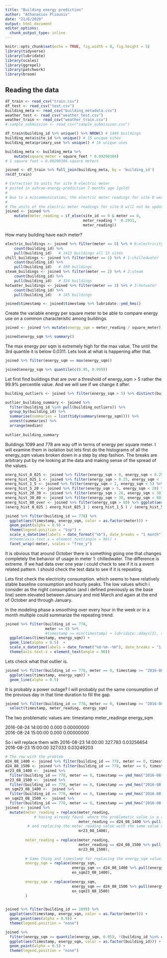 ```yaml
---
title: "Building energy prediction"
author: "Athanasios Pliousis"
date: "21/6/2020"
output: html_document
editor_options: 
  chunk_output_type: inline
---
```


```r
knitr::opts_chunk$set(echo = TRUE, fig.width = 8, fig.height = 5)
library(tidyverse)
library(lubridate)
library(scales)
library(ggrepel)
library(patchwork)
library(broom)
```


## Reading the data

```r
df_train <- read_csv("train.csv")
df_test <- read_csv("test.csv")
building_meta <- read_csv("building_metadata.csv")
weather_test <- read_csv("weather_test.csv")
weather_train <- read_csv("weather_train.csv")
# sample_submission <- read_csv("sample_submission.csv")
```


```r
df_train$building_id %>% unique() %>% NROW() # 1449 buildings
building_meta$site_id %>% unique() # 15 unique sites
building_meta$primary_use %>% unique() # 16 unique uses
```


```r
building_meta <- building_meta %>% 
    mutate(square_meter = square_feet * 0.09290304) 
# 1 square foot = 0.09290304 square meters
```

```r
joined <- df_train %>% full_join(building_meta, by = 'building_id')
rm(df_train)
```



```r
# Correction to units for site 0 electric meter
# posted in ashrae-energy-prediction 7 months ago [gold]
# 
# Due to a miscommunication, the electric meter readings for site 0 were not properly converted to units of kWh and are in kBTU. We apologize for the error and the resulting inconvenience.
# 
# The units of the electric meter readings for site 0 will not be updated (i.e., they will remain as is), since this could potentially disrupt the workflows and models of many teams. For models that are sensitive to units/absolute values, the issue can be avoided with the right conversion factors. Multiply by 0.2931 to get to model inputs into kWh like the other sites, and 3.4118 to get back to kBTU for scoring.
joined <- joined %>% 
    mutate(meter_reading = if_else(site_id == 0 & meter == 0, 
                                   meter_reading *  0.2931,
                                   meter_reading))
```


How many building have each meter?
```r
electric_buildings <- joined %>% filter(meter == 0) %>% # 0:electricity
    count(building_id) %>% 
    pull(building_id)   # 1413 buildings all 15 sites
chill_buildings <- joined %>% filter(meter == 1) %>% # 1:chilledwater
    count(building_id) %>% 
    pull(building_id)   # 498 buildings
steam_buildings <- joined %>% filter(meter == 2) %>% # 2:steam
    count(building_id) %>% 
    pull(building_id)   # 324 buildings
hotwater_buildings <- joined %>% filter(meter == 3) %>% # 3:hotwater
    count(building_id) %>% 
    pull(building_id)   # 145 buildings
```



```r
joined$timestamp <- joined$timestamp %>% lubridate::ymd_hms()
```


Create the variable energy per square meter to be able to compare energy use on a common characteristic among buildings.

```r
joined <- joined %>% mutate(energy_sqm = meter_reading / square_meter)
```

```r
joined$energy_sqm %>% summary()
```

The max energy per sqm is extremely high for the max value. The until the 3rd quantile it is below 0.0311.
Lets look at what is happening after that.

```r
joined %>% filter(energy_sqm == max(energy_sqm))
```


```r
joined$energy_sqm %>% quantile(c(0.95, 0.999))
```
Let first find buildings that are over a threshold of energy_sqm > 5 rather the 99.9% percentile value. And we will see if we 
change it after.

```r
building_outliers <- joined %>% filter(energy_sqm > 5) %>% distinct(building_id) %>% arrange(building_id)
```


```r
outlier_building_summary <- joined %>% 
  filter(building_id %in% pull(building_outliers)) %>%
  group_by(building_id) %>% 
  summarise(summaries = list(tidy(summary(energy_sqm)))) %>% 
  unnest(summaries) %>% 
  arrange(median)
  
outlier_building_summary
```

Buildings 1099 and 778 are way off in terms of energy per square meter. I will examine them in isolation but lets
first do the histograms of all the energy_sqm values broken down in a step by step fashion. The breaks are arbitrary
put by me looking at the data and making sense of the spread of the values.


```r
energ_hist_0_025 <- joined %>% filter(energy_sqm > 0, energy_sqm < 0.25) %>% ggplot(aes(energy_sqm)) + geom_histogram(binwidth = 0.001)
energ_hist_025_1 <- joined %>% filter(energy_sqm > 0.25, energy_sqm < 1) %>% ggplot(aes(energy_sqm)) + geom_histogram(binwidth = 0.001)
energ_hist_1_5 <- joined %>% filter(energy_sqm > 1, energy_sqm < 5) %>% ggplot(aes(energy_sqm)) + geom_histogram(binwidth = 0.1)
energ_hist_5_20 <- joined %>% filter(energy_sqm > 5, energy_sqm < 20) %>% ggplot(aes(energy_sqm)) + geom_histogram(binwidth = 0.1)
energ_hist_20_30 <- joined %>% filter(energy_sqm > 20, energy_sqm < 30) %>% ggplot(aes(energy_sqm)) + geom_histogram(binwidth = 0.1)
energ_hist_30_80 <- joined %>% filter(energy_sqm > 30, energy_sqm < 80) %>% ggplot(aes(energy_sqm)) + geom_histogram(binwidth = 1)
energ_hist_80_over <- joined %>% filter(energy_sqm > 80) %>% ggplot(aes(energy_sqm)) + geom_histogram(binwidth = 1)
(energ_hist_0_025 | energ_hist_025_1 | energ_hist_1_5 ) / (energ_hist_5_20 | energ_hist_20_30 | energ_hist_30_80) / energ_hist_80_over
```



```r
joined %>% filter(building_id == 778) %>% 
  ggplot(aes(timestamp, energy_sqm, color = as.factor(meter))) + 
  geom_point(alpha = 0.9) + 
  theme(legend.position = "top") +
  scale_x_datetime(labels = date_format("%b"), date_breaks = "1 month") +  
  #theme(axis.text.x = element_text(angle = 90)) +
  facet_wrap(~meter, scales = "free_y")
```
It is obvious that around October there is something going one that changes completely the behavior of usage in meter 1: chilledwater. The difference is extreme. If we had data over one year i could check to see if it is a event related pattern. I should check the test data to see if it is repeating.

Lets first check the electricity consumption. which seems to have relatively stable baseline consumption and hourly peaks. 
The low values which i consider as the night consumption (and i defined previously as the base line) seem elevated
between January and mid March and again at the end of October and through January.

In the modeling phase a smoothing over every hour in the week or in a month multiple could summarize the repeating trend. 


```r
joined %>% filter(building_id == 778, 
                  meter == 0) %>% 
                  #timestamp >= min(timestamp) + lubridate::ddays(2), timestamp <= min(timestamp) + lubridate::ddays(4)) %>%  
  ggplot(aes(timestamp, energy_sqm)) + 
  geom_line(alpha = 0.5)  +
  scale_x_datetime(labels = date_format("%d-%m--%H"), date_breaks = "1 month") +  
  theme(axis.text.x = element_text(angle = 90))
```
Lets check what that outlier is. 

```r
joined %>% filter(building_id == 778, meter == 0, timestamp >= "2016-08-24", timestamp < "2016-08-25") %>% 
  ggplot(aes(timestamp, energy_sqm)) + 
  geom_line(alpha = 0.5)
```
It is probably a power outage? I will probably put the same consumption of the previous day in that time duration to fill the gap.

```r
joined %>% filter(building_id == 778, meter == 0, timestamp >= "2016-08-23", timestamp < "2016-08-25") %>% 
  select(timestamp, meter_reading, energy_sqm)
```
			
The two problematic values are: 
timestamp   meter_readinge  energy_sqm

2016-08-24 14:00:00	0.000	0.00000000		
2016-08-24 15:00:00	0.000	0.00000000	

So i will replace them with
2016-08-23 14:00:00	327.783	0.03256654		
2016-08-23 15:00:00	327.033	0.03249203


```r
# The row with the problem
d24_08_1400 <- joined %>% filter(building_id == 778, meter == 0, timestamp == ymd_hms("2016-08-24 14:00:00"))
d24_08_1500 <- joined %>% filter(building_id == 778, meter == 0, timestamp == ymd_hms("2016-08-24 15:00:00"))
mr23_08_1400 <-  joined %>% 
  filter(building_id == 778, meter == 0, timestamp == ymd_hms("2016-08-23 14:00:00")) %>% pull(meter_reading)
mr23_08_1500 <-  joined %>% 
  filter(building_id == 778, meter == 0, timestamp == ymd_hms("2016-08-23 15:00:00")) %>% pull(meter_reading)
en_sqm23_08_1400 <-  joined %>% 
  filter(building_id == 778, meter == 0, timestamp == ymd_hms("2016-08-23 14:00:00")) %>% pull(energy_sqm)
en_sqm23_08_1500 <-  joined %>% 
  filter(building_id == 778, meter == 0, timestamp == ymd_hms("2016-08-23 15:00:00")) %>% pull(energy_sqm)
joined <- joined %>%
  mutate(meter_reading = replace(meter_reading,
             # having already found  where the problematic value is a am setting it          
                                 meter_reading == d24_08_1400 %>% pull(meter_reading),
          # and replacing the meter_reading value with the same value of the previous day
                                 mr23_08_1400),
         
         meter_reading = replace(meter_reading,
                                 meter_reading == d24_08_1500 %>% pull(meter_reading),
                                 mr23_08_1500),
         
         # Same thing and timestamp for replacing the energy_sqm value. 
         energy_sqm = replace(energy_sqm,
                              energy_sqm == d24_08_1400 %>% pull(energy_sqm), 
                              en_sqm23_08_1400),
         
         energy_sqm = replace(energy_sqm,
                              energy_sqm == d24_08_1500 %>% pull(energy_sqm), 
                              en_sqm23_08_1500)
         )
  
```






```r
joined %>% filter(building_id == 1099) %>% 
  ggplot(aes(timestamp, energy_sqm, color = as.factor(meter))) + 
  geom_point(aes(alpha = 0.9)) + 
  theme(legend.position = "none")
```


```r
joined %>% 
  filter(energy_sqm >= quantile(energy_sqm, 0.95), !(building_id %in% c(778, 1099))) %>% 
  ggplot(aes(timestamp, energy_sqm, color = as.factor(building_id))) + 
  geom_point(alpha = 0.5) + 
  theme(legend.position = "none")
```